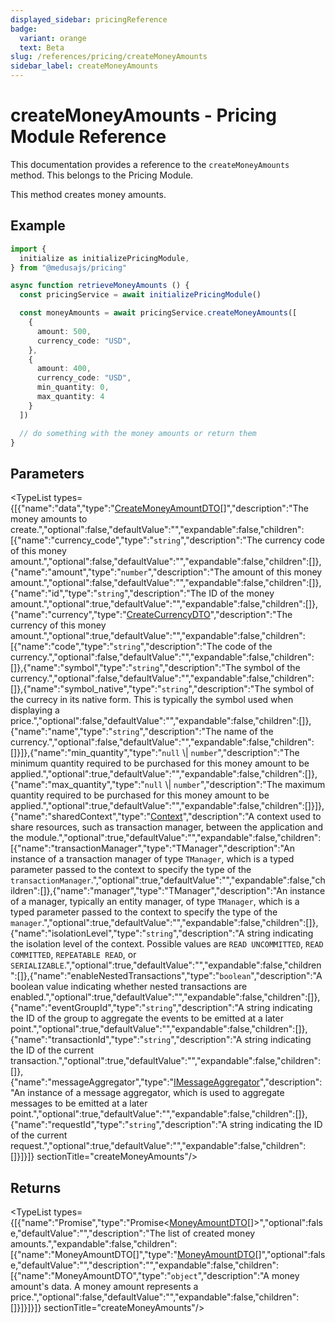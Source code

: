 ```yaml
---
displayed_sidebar: pricingReference
badge:
  variant: orange
  text: Beta
slug: /references/pricing/createMoneyAmounts
sidebar_label: createMoneyAmounts
---
```



# createMoneyAmounts - Pricing Module Reference

This documentation provides a reference to the `createMoneyAmounts` method. This belongs to the Pricing Module.

This method creates money amounts.

## Example

```ts
import {
  initialize as initializePricingModule,
} from "@medusajs/pricing"

async function retrieveMoneyAmounts () {
  const pricingService = await initializePricingModule()

  const moneyAmounts = await pricingService.createMoneyAmounts([
    {
      amount: 500,
      currency_code: "USD",
    },
    {
      amount: 400,
      currency_code: "USD",
      min_quantity: 0,
      max_quantity: 4
    }
  ])

  // do something with the money amounts or return them
}
```

## Parameters

<TypeList types={[{"name":"data","type":"[CreateMoneyAmountDTO](../../interfaces/pricing.CreateMoneyAmountDTO.mdx)[]","description":"The money amounts to create.","optional":false,"defaultValue":"","expandable":false,"children":[{"name":"currency_code","type":"`string`","description":"The currency code of this money amount.","optional":false,"defaultValue":"","expandable":false,"children":[]},{"name":"amount","type":"`number`","description":"The amount of this money amount.","optional":false,"defaultValue":"","expandable":false,"children":[]},{"name":"id","type":"`string`","description":"The ID of the money amount.","optional":true,"defaultValue":"","expandable":false,"children":[]},{"name":"currency","type":"[CreateCurrencyDTO](../../interfaces/pricing.CreateCurrencyDTO.mdx)","description":"The currency of this money amount.","optional":true,"defaultValue":"","expandable":false,"children":[{"name":"code","type":"`string`","description":"The code of the currency.","optional":false,"defaultValue":"","expandable":false,"children":[]},{"name":"symbol","type":"`string`","description":"The symbol of the currency.","optional":false,"defaultValue":"","expandable":false,"children":[]},{"name":"symbol_native","type":"`string`","description":"The symbol of the currecy in its native form. This is typically the symbol used when displaying a price.","optional":false,"defaultValue":"","expandable":false,"children":[]},{"name":"name","type":"`string`","description":"The name of the currency.","optional":false,"defaultValue":"","expandable":false,"children":[]}]},{"name":"min_quantity","type":"`null` \\| `number`","description":"The minimum quantity required to be purchased for this money amount to be applied.","optional":true,"defaultValue":"","expandable":false,"children":[]},{"name":"max_quantity","type":"`null` \\| `number`","description":"The maximum quantity required to be purchased for this money amount to be applied.","optional":true,"defaultValue":"","expandable":false,"children":[]}]},{"name":"sharedContext","type":"[Context](../../interfaces/pricing.Context.mdx)","description":"A context used to share resources, such as transaction manager, between the application and the module.","optional":true,"defaultValue":"","expandable":false,"children":[{"name":"transactionManager","type":"TManager","description":"An instance of a transaction manager of type `TManager`, which is a typed parameter passed to the context to specify the type of the `transactionManager`.","optional":true,"defaultValue":"","expandable":false,"children":[]},{"name":"manager","type":"TManager","description":"An instance of a manager, typically an entity manager, of type `TManager`, which is a typed parameter passed to the context to specify the type of the `manager`.","optional":true,"defaultValue":"","expandable":false,"children":[]},{"name":"isolationLevel","type":"`string`","description":"A string indicating the isolation level of the context. Possible values are `READ UNCOMMITTED`, `READ COMMITTED`, `REPEATABLE READ`, or `SERIALIZABLE`.","optional":true,"defaultValue":"","expandable":false,"children":[]},{"name":"enableNestedTransactions","type":"`boolean`","description":"A boolean value indicating whether nested transactions are enabled.","optional":true,"defaultValue":"","expandable":false,"children":[]},{"name":"eventGroupId","type":"`string`","description":"A string indicating the ID of the group to aggregate the events to be emitted at a later point.","optional":true,"defaultValue":"","expandable":false,"children":[]},{"name":"transactionId","type":"`string`","description":"A string indicating the ID of the current transaction.","optional":true,"defaultValue":"","expandable":false,"children":[]},{"name":"messageAggregator","type":"[IMessageAggregator](../../interfaces/pricing.IMessageAggregator.mdx)","description":"An instance of a message aggregator, which is used to aggregate messages to be emitted at a later point.","optional":true,"defaultValue":"","expandable":false,"children":[]},{"name":"requestId","type":"`string`","description":"A string indicating the ID of the current request.","optional":true,"defaultValue":"","expandable":false,"children":[]}]}]}  sectionTitle="createMoneyAmounts"/>

## Returns

<TypeList types={[{"name":"Promise","type":"Promise&#60;[MoneyAmountDTO](../../interfaces/pricing.MoneyAmountDTO.mdx)[]&#62;","optional":false,"defaultValue":"","description":"The list of created money amounts.","expandable":false,"children":[{"name":"MoneyAmountDTO[]","type":"[MoneyAmountDTO](../../interfaces/pricing.MoneyAmountDTO.mdx)[]","optional":false,"defaultValue":"","description":"","expandable":false,"children":[{"name":"MoneyAmountDTO","type":"`object`","description":"A money amount's data. A money amount represents a price.","optional":false,"defaultValue":"","expandable":false,"children":[]}]}]}]}  sectionTitle="createMoneyAmounts"/>
